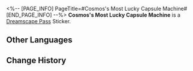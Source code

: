 <%-- [PAGE_INFO]
PageTitle=#Cosmos's Most Lucky Capsule Machine#
[END_PAGE_INFO] --%>
{{Stub|Location information}}
{{Item Infobox
|id          = 223207
|image       = Dreamscape Pass Sticker Cosmos's Most Lucky Capsule Machine.png
|type        = Dreamscape Pass Sticker
|type2       = Amusing Ourselves to Death Stickers
|invCategory = 
|rarity      = 4
|effect      = 
|description = Digital stickers that can be used to decorate the pages of the Dreamtour Handbook. They come in many different styles.
|source1     = Visit the giant [[Golden Capsule Machine]]
}}
{{Description|Please don't make as lowly a wish as "get rich overnight."}}
'''Cosmos's Most Lucky Capsule Machine''' is a [[Dreamscape Pass]] Sticker.

==Other Languages==
{{Other Languages
|en   = Cosmos's Most Lucky Capsule Machine
|zhs  = 银河第一福星扭蛋
|zht  = 銀河第一福星扭蛋
|ja   = 銀河No.1幸運ガチャ
|ko   = 은하 제일 행운의 별 뽑기
|es   = Máquina de bolas más afortunada del cosmos
|fr   = Distributeur de capsules le plus chanceux du cosmos
|ru   = Самый везучий гачапон
|th   = กาชาดาวนำโชค อันดับหนึ่งแห่งจักรวาล
|vi   = Quay Trứng May Mắn Nhất Ngân Hà
|de   = Glücklichste Kapseln des Universums
|id   = Mesin Kapsul Paling Beruntung di Galaksi
|pt   = Máquina de Cápsulas Mais Sortuda do Cosmos
}}

==Change History==
{{Change History|2.0}}